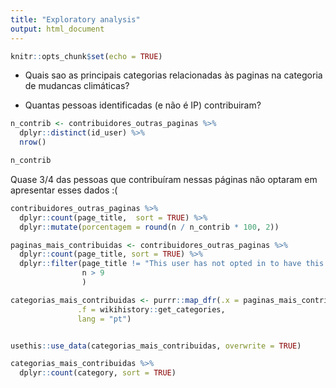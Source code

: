 ```yaml
---
title: "Exploratory analysis"
output: html_document
---
```


```r
knitr::opts_chunk$set(echo = TRUE)
```

- Quais sao as principais categorias relacionadas às paginas na categoria de mudancas climáticas?



- Quantas pessoas identificadas (e não é IP) contribuiram?

```r
n_contrib <- contribuidores_outras_paginas %>% 
  dplyr::distinct(id_user) %>% 
  nrow()

n_contrib
```

Quase 3/4 das pessoas que contribuíram nessas páginas não optaram em apresentar esses dados :(


```r
contribuidores_outras_paginas %>%
  dplyr::count(page_title,  sort = TRUE) %>%
  dplyr::mutate(porcentagem = round(n / n_contrib * 100, 2))
```

```r
paginas_mais_contribuidas <- contribuidores_outras_paginas %>% 
  dplyr::count(page_title, sort = TRUE) %>% 
  dplyr::filter(page_title != "This user has not opted in to have this data shown",
                n > 9 
                ) 
```

```r
categorias_mais_contribuidas <- purrr::map_dfr(.x = paginas_mais_contribuidas$page_title,
               .f = wikihistory::get_categories,
               lang = "pt")


usethis::use_data(categorias_mais_contribuidas, overwrite = TRUE)

categorias_mais_contribuidas %>% 
  dplyr::count(category, sort = TRUE)
```

